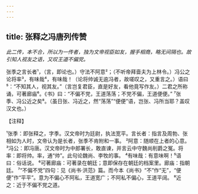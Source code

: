 ```yaml
---
---
---
```

title: 张释之冯唐列传赞
---



*此二传，本不合，所以为一传者，独为文帝视臣如友，握手相商，略无间隔也。故引知人视友之语，又叹王道不偏党。*

张季之言长者¹，（言，即论也。）守法不阿意²；（不听帝拜啬夫为上林令。）冯公之论将率³，有味哉⁴，有味哉！（论将帅诚无逾冯者，故嗟叹之，又重言之。）语曰⁵：“不知其人，视其友。”（言岂复君臣，直是好友，看他竟写作友。）二君之所称诵，可著廊庙⁶。《书》曰：“不偏不党，王道荡荡；不党不偏，王道便便。”
⁷张季、冯公近之矣⁸。（虽日张、冯近之，然“荡荡”“便便”语，岂张、冯所当耶？盖叹汉文也。）

【注释】

¹张季：即张释之，字季。汉文帝时为廷尉，执法宽平。言长者：指言及周勃、张相如为人时，文帝认为是长者，张季不肯附和一事。
²阿意：随顺在上者的心意。
³冯公：即冯唐。汉文帝时为中郎署长，敢直谏，并言云中守魏尚削爵之冤。将率：即将帅。率，通“帅”。此句论魏尚、李牧的事。
⁴有味哉：有意味啊！⁵语曰：俗话说。
⁶可著廊庙：可著录在朝廷；意即保存在朝廷的档案里。廊庙：指朝廷。
⁷“不偏不党”四句：见《尚书·洪范》篇。而今本《尚书》“不”作“无”，“便便”作“平平”。意为不偏心不阿私，王道宽广；不阿私不偏心，王道平阔。
⁸近之：近于不偏不党之道。